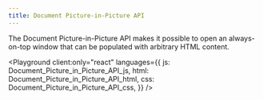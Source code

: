 ```yaml
---
title: Document Picture-in-Picture API
---
```



The Document Picture-in-Picture API makes it possible to open an always-on-top window that can be populated with arbitrary HTML content.

<LinkCard
  title="Document Picture-in-Picture API | MDN"
  href="https://developer.mozilla.org/en-US/docs/Web/API/Document_Picture-in-Picture_API"
  target="_blank"
/>

<Playground
  client:only="react"
  languages={{
    js: Document_Picture_in_Picture_API_js,
    html: Document_Picture_in_Picture_API_html,
    css: Document_Picture_in_Picture_API_css,
  }}
/>

